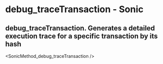 # debug_traceTransaction - Sonic

## debug_traceTransaction. Generates a detailed execution trace for a specific transaction by its hash


<SonicMethod_debug_traceTransaction />

